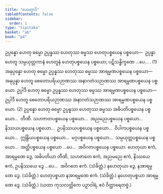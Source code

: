 ```yaml
---
title: "ဟေတွာဒိ"
tableOfContents: false
sidebar:
  order: 1
type: "tipitaka"
basket: "ab"
book: "p4"
---
```



<DynamicBreadcrumb />

<Division number="205" book="p4" e="ch" v="39" p="540">

<Paragraph number="779" book="p4">
ဥပ္ပန္နော ဟေတု ဓမ္မော ဥပ္ပန္နဿ ဟေတုဿ ဓမ္မဿ ဟေတုပစ္စယေန ပစ္စယော—  ဥပ္ပန္နာ ဟေတူ သမ္ပယုတ္တကာနံ ဟေတူနံ ဟေတုပစ္စယေန ပစ္စယော; ပဋိသန္ဓိက္ခဏေ …ပေ… . (1)
</Paragraph>

<Paragraph number="780" book="p4">
အနုပ္ပန္နော ဟေတု ဓမ္မော ဥပ္ပန္နဿ ဟေတုဿ ဓမ္မဿ အာရမ္မဏပစ္စယေန ပစ္စယော—  အနုပ္ပန္နာ ဟေတူ စေတောပရိယဉာဏဿ အနာဂတံသဉာဏဿ အာရမ္မဏပစ္စယေန ပစ္စယော. ဥပ္ပါဒီ ဟေတု ဓမ္မော ဥပ္ပန္နဿ ဟေတုဿ ဓမ္မဿ အာရမ္မဏပစ္စယေန ပစ္စယော—  ဥပ္ပါဒီ ဟေတူ စေတောပရိယဉာဏဿ အနာဂတံသဉာဏဿ အာရမ္မဏပစ္စယေန ပစ္စယော. (2)
</Paragraph>

<Paragraph number="781" book="p4">
ဥပ္ပန္နော ဟေတု ဓမ္မော ဥပ္ပန္နဿ ဟေတုဿ ဓမ္မဿ အဓိပတိပစ္စယေန ပစ္စယော…  တီဏိ.
</Paragraph>

<Paragraph number="782" book="p4">
သဟဇာတပစ္စယေန ပစ္စယော…  အညမညပစ္စယေန ပစ္စယော…  နိဿယပစ္စယေန ပစ္စယော…  ဥပနိဿယပစ္စယေန ပစ္စယော…  ဝိပါကပစ္စယေန ပစ္စယော…  ဣန္ဒြိယပစ္စယေန ပစ္စယော…  မဂ္ဂပစ္စယေန ပစ္စယော…  သမ္ပယုတ္တပစ္စယေန ပစ္စယော…  အတ္ထိပစ္စယေန ပစ္စယော …ပေ…  အဝိဂတပစ္စယေန ပစ္စယော.
</Paragraph>

</Division>
<Division number="206" book="p4" e="ch" v="39" p="541">

<Paragraph number="783" book="p4">
ဟေတုယာ ဧကံ, အာရမ္မဏေ ဒွေ, အဓိပတိယာ တီဏိ, သဟဇာတေ ဧကံ, အညမညေ ဧကံ, နိဿယေ ဧကံ, ဥပနိဿယေ ဒွေ …ပေ…  အဝိဂတေ ဧကံ. (သံခိတ္တံ.)
</Paragraph>

<Paragraph number="784" book="p4">
နဟေတုယာ ဒွေ, နအာရမ္မဏေ ဒွေ. (သံခိတ္တံ.)
</Paragraph>

<Paragraph number="785" book="p4">
ဟေတုပစ္စယာ နအာရမ္မဏေ ဧကံ. (သံခိတ္တံ.)
</Paragraph>

<Paragraph number="786" book="p4">
နဟေတုပစ္စယာ အာရမ္မဏေ ဒွေ. (သံခိတ္တံ.)
</Paragraph>

<Paragraph number="787" book="p4">
(ယထာ ကုသလတ္တိကေ ပဉှာဝါရံ, ဧဝံ ဝိတ္ထာရေတဗ္ဗံ.)
</Paragraph>
</Division>